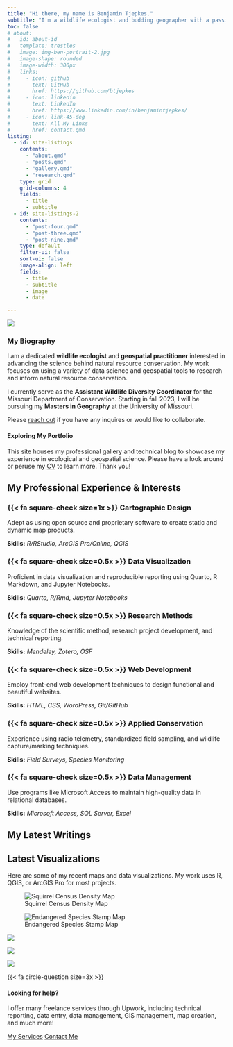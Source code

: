 ---
title: "Hi there, my name is Benjamin Tjepkes."
subtitle: "I'm a wildlife ecologist and budding geographer with a passion for data and conservation science."
toc: false
# about:
#   id: about-id
#   template: trestles
#   image: img-ben-portrait-2.jpg
#   image-shape: rounded
#   image-width: 300px
#   links:
#     - icon: github
#       text: GitHub
#       href: https://github.com/btjepkes
#     - icon: linkedin
#       text: LinkedIn
#       href: https://www.linkedin.com/in/benjamintjepkes/
#     - icon: link-45-deg
#       text: All My Links
#       href: contact.qmd
listing:
  - id: site-listings
    contents:
      - "about.qmd"    
      - "posts.qmd"
      - "gallery.qmd"
      - "research.qmd"      
    type: grid
    grid-columns: 4
    fields: 
      - title
      - subtitle
  - id: site-listings-2
    contents:
      - "post-four.qmd"
      - "post-three.qmd"
      - "post-nine.qmd"
    type: default
    filter-ui: false
    sort-ui: false
    image-align: left
    fields: 
      - title
      - subtitle
      - image
      - date

---

::: {.about}

::: {.headshot}

![](img-ben-portrait-2.jpg){.nolightbox .headshot-img}

:::



::: {.consultant-info}
### My Biography

I am a dedicated **wildlife ecologist** and **geospatial practitioner** interested in advancing the science behind natural resource conservation. My work focuses on using a variety of data science and geospatial tools to research and inform natural resource conservation.

I currently serve as the **Assistant Wildlife Diversity Coordinator** for the Missouri Department of Conservation. Starting in fall 2023, I will be pursuing my **Masters in Geography** at the University of Missouri.

Please [reach out](contact.qmd) if you have any inquires or would like to collaborate. 
:::
:::


::: {.bg-banner-1}

#### **Exploring My Portfolio**

This site houses my professional gallery and technical blog to showcase my experience in ecological and geospatial science. Please have a look around or peruse my [CV](about.qmd) to learn more. Thank you!

::: {#site-listings}

:::
:::


::: {.content-block}

## My Professional Experience & Interests

::: {.features}

::: {.feature}
### {{< fa square-check size=1x >}} Cartographic Design
Adept as using open source and proprietary software to create static and dynamic map products.

::: {.learn-more}
**Skills:** *R/RStudio, ArcGIS Pro/Online, QGIS*
:::
:::

::: {.feature}
### {{< fa square-check size=0.5x >}} Data Visualization
Proficient in data visualization and reproducible reporting using Quarto, R Markdown, and Jupyter Notebooks.

::: {.learn-more}
**Skills:** *Quarto, R/Rmd, Jupyter Notebooks*
:::
:::

::: {.feature}
### {{< fa square-check size=0.5x >}} Research Methods
Knowledge of the scientific method, research project development, and technical reporting.

::: {.learn-more}
**Skills:** *Mendeley, Zotero, OSF*
:::
:::

::: {.feature}
### {{< fa square-check size=0.5x >}} Web Development
Employ front-end web development techniques to design functional and beautiful websites.

::: {.learn-more}
**Skills:** *HTML, CSS, WordPress, Git/GitHub*
:::
:::

::: {.feature}
### {{< fa square-check size=0.5x >}} Applied Conservation
Experience using radio telemetry, standardized field sampling, and wildlife capture/marking techniques.

::: {.learn-more}
**Skills:** *Field Surveys, Species Monitoring*
:::
:::

::: {.feature}
### {{< fa square-check size=0.5x >}} Data Management
Use programs like Microsoft Access to maintain high-quality data in relational databases.

::: {.learn-more}
**Skills:** *Microsoft Access, SQL Server, Excel*
:::
:::


:::
:::




::: {.bg-banner-2}

## My Latest Writings


::: {#site-listings-2}

:::
:::



::: {.bg-banner-3}

## Latest Visualizations

Here are some of my recent maps and data visualizations. My work uses R, QGIS, or ArcGIS Pro for most projects.

::: {.gallery}

![Squirrel Census Density Map](../gallery/img-map-001v2.png){group="personal-projects"
description="2018 Squirrel Census Sighting Density Map"}

![Endangered Species Stamp Map](../gallery/img-map-endangeredstamps.png){group="personal-projects"
description="Endangered Species Stamps Range Map"}

![](../gallery/img-table-001.png){group="personal-projects"
description="2018 Squirrel Census Sighting Table"}

![](../gallery/img-map-10.jpg){group="personal-projects"
description="Missouri Tree Canopy Density Map"}

![](../gallery/img-map-11.jpg){group="personal-projects"
description="Great Lakes Watershed Map"}


:::

:::


::: {.get-started .alt-background}
::: {.content-block}

{{< fa circle-question size=3x >}}

#### **Looking for help?**

I offer many freelance services through Upwork, including technical reporting, data entry, data management, GIS management, map creation, and much more!

[My Services](https://www.upwork.com/freelancers/~016f69e22f5247fd31){.btn-action-primary  .btn-action .btn .btn-success .btn-lg role="button" style="margin-top: 1em;"} [Contact Me](contact.qmd){.btn-action-secondary  .btn-action .btn .btn-success-alt .btn-lg role="button" style="margin-top: 1em;"}

:::
:::

